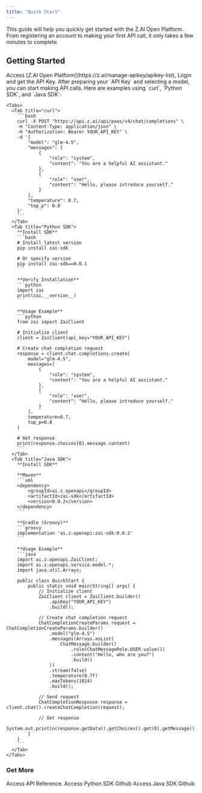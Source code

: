 ```yaml
---
title: "Quick Start"
---
```


<Info>
  This guide will help you quickly get started with the Z.AI Open Platform. From registering an account to making your first API call, it only takes a few minutes to complete.
</Info>

## Getting Started

<Steps>
  <Step title="Register Account">
    Access [Z.AI Open Platform](https://z.ai/manage-apikey/apikey-list), Login and get the API Key.
  </Step>
  <Step title="Make API Calls">
    After preparing your `API Key` and selecting a model, you can start making API calls. Here are examples using `curl`, `Python SDK`, and `Java SDK`:

    <Tabs>
      <Tab title="curl">
        ```bash
        curl -X POST "https://api.z.ai/api/paas/v4/chat/completions" \
        -H "Content-Type: application/json" \
        -H "Authorization: Bearer YOUR_API_KEY" \
        -d '{
            "model": "glm-4.5",
            "messages": [
                {
                    "role": "system",
                    "content": "You are a helpful AI assistant."
                },
                {
                    "role": "user",
                    "content": "Hello, please introduce yourself."
                }
            ],
            "temperature": 0.7,
            "top_p": 0.8
        }'
        ```
      </Tab>
      <Tab title="Python SDK">
        **Install SDK**
        ```bash
        # Install latest version
        pip install zai-sdk
        
        # Or specify version
        pip install zai-sdk==0.0.1
        ```
        
        **Verify Installation**
        ```python
        import zai
        print(zai.__version__)
        ```
        
        **Usage Example**
        ```python
        from zai import ZaiClient
        
        # Initialize client
        client = ZaiClient(api_key="YOUR_API_KEY")
        
        # Create chat completion request
        response = client.chat.completions.create(
            model="glm-4.5",
            messages=[
                {
                    "role": "system",
                    "content": "You are a helpful AI assistant."
                },
                {
                    "role": "user",
                    "content": "Hello, please introduce yourself."
                }
            ],
            temperature=0.7,
            top_p=0.8
        )
        
        # Get response
        print(response.choices[0].message.content)
        ```
      </Tab>
      <Tab title="Java SDK">
        **Install SDK**
        
        **Maven**
        ```xml
        <dependency>
            <groupId>ai.z.openapi</groupId>
            <artifactId>zai-sdk</artifactId>
            <version>0.0.2</version>
        </dependency>
        ```
        
        **Gradle (Groovy)**
        ```groovy
        implementation 'ai.z.openapi:zai-sdk:0.0.2'
        ```
        
        **Usage Example**
        ```java
        import ai.z.openapi.ZaiClient;
        import ai.z.openapi.service.model.*;
        import java.util.Arrays;
        
        public class QuickStart {
            public static void main(String[] args) {
                // Initialize client
                ZaiClient client = ZaiClient.builder()
                    .apiKey("YOUR_API_KEY")
                    .build();
        
                // Create chat completion request
                ChatCompletionCreateParams request = ChatCompletionCreateParams.builder()
                    .model("glm-4.5")
                    .messages(Arrays.asList(
                        ChatMessage.builder()
                            .role(ChatMessageRole.USER.value())
                            .content("Hello, who are you?")
                            .build()
                    ))
                    .stream(false)
                    .temperature(0.7f)
                    .maxTokens(1024)
                    .build();
        
                // Send request
                ChatCompletionResponse response = client.chat().createChatCompletion(request);
        
                // Get response
                System.out.println(response.getData().getChoices().get(0).getMessage().getContent());
            }
        }
        ```
      </Tab>
    </Tabs>
  </Step>
</Steps>

### Get More

<CardGroup cols={3}>
    <Card title="API Reference" icon="book" href="/api-reference">
        Access API Reference.
    </Card>
    <Card title="Python SDK" icon="python" href="https://github.com/THUDM/z-ai-sdk-python">
        Access Python SDK Github
    </Card>
    <Card title="Java SDK" icon="java" href="https://github.com/THUDM/z-ai-sdk-java">
        Access Java SDK Github
    </Card>
</CardGroup>